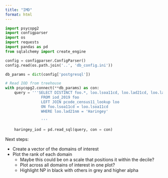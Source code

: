```yaml
---
title: "IMD"
format: html
---
```


```python
import psycopg2
import configparser
import os
import requests
import pandas as pd
from sqlalchemy import create_engine

config = configparser.ConfigParser()
config.read(os.path.join('..', 'db_config.ini'))

db_params = dict(config['postgresql'])

```

```python
# Read IOD from treehouse
with psycopg2.connect(**db_params) as con:
    query = '''SELECT DISTINCT foo.*, loo.lsoa11cd, loo.lad21cd, loo.lad21nm
                FROM iod_2019 foo
                LEFT JOIN pcode_census11_lookup loo
                ON foo.lsoa11cd = loo.lsoa11cd
                WHERE loo.lad21nm = 'Haringey'
              
                '''

    haringey_iod = pd.read_sql(query, con = con)
```

Next steps:

- Create a vector of the domains of interest
- Plot the rank of each domain 
    - Maybe this could be on a scale that positions it within the decile?
    - Plot across all domains of interest in one plot?
    - Highlight NP in black with others in grey and higher alpha